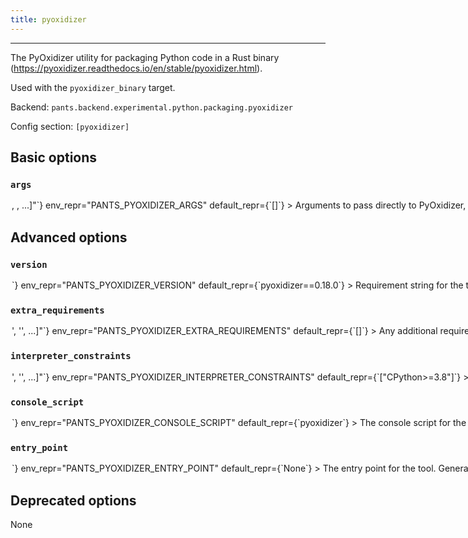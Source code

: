 ```yaml
---
title: pyoxidizer
---
```



---

The PyOxidizer utility for packaging Python code in a Rust binary (https://pyoxidizer.readthedocs.io/en/stable/pyoxidizer.html).

Used with the `pyoxidizer_binary` target.

Backend: <span className="color--primary">`pants.backend.experimental.python.packaging.pyoxidizer`</span>

Config section: <span className="color--primary">`[pyoxidizer]`</span>

<span className={styles.options}>

## Basic options

### `args`

<Option
  cli_repr={`--pyoxidizer-args="[<shell_str>, <shell_str>, ...]"`}
  env_repr="PANTS_PYOXIDIZER_ARGS"
  default_repr={`[]`}
>
  Arguments to pass directly to PyOxidizer, e.g. `--pyoxidizer-args="--release"`
</Option>

## Advanced options

### `version`

<Option
  cli_repr={`--pyoxidizer-version=<str>`}
  env_repr="PANTS_PYOXIDIZER_VERSION"
  default_repr={`pyoxidizer==0.18.0`}
>
  Requirement string for the tool.
</Option>

### `extra_requirements`

<Option
  cli_repr={`--pyoxidizer-extra-requirements="['<str>', '<str>', ...]"`}
  env_repr="PANTS_PYOXIDIZER_EXTRA_REQUIREMENTS"
  default_repr={`[]`}
>
  Any additional requirement strings to use with the tool. This is useful if the
  tool allows you to install plugins or if you need to constrain a dependency to
  a certain version.
</Option>

### `interpreter_constraints`

<Option
  cli_repr={`--pyoxidizer-interpreter-constraints="['<str>', '<str>', ...]"`}
  env_repr="PANTS_PYOXIDIZER_INTERPRETER_CONSTRAINTS"
  default_repr={`["CPython>=3.8"]`}
>
  Python interpreter constraints for this tool.
</Option>

### `console_script`

<Option
  cli_repr={`--pyoxidizer-console-script=<str>`}
  env_repr="PANTS_PYOXIDIZER_CONSOLE_SCRIPT"
  default_repr={`pyoxidizer`}
>
  The console script for the tool. Using this option is generally preferable to
  (and mutually exclusive with) specifying an --entry-point since console script
  names have a higher expectation of staying stable across releases of the tool.
  Usually, you will not want to change this from the default.
</Option>

### `entry_point`

<Option
  cli_repr={`--pyoxidizer-entry-point=<str>`}
  env_repr="PANTS_PYOXIDIZER_ENTRY_POINT"
  default_repr={`None`}
>
  The entry point for the tool. Generally you only want to use this option if
  the tool does not offer a --console-script (which this option is mutually
  exclusive with). Usually, you will not want to change this from the default.
</Option>

## Deprecated options

None

</span>
